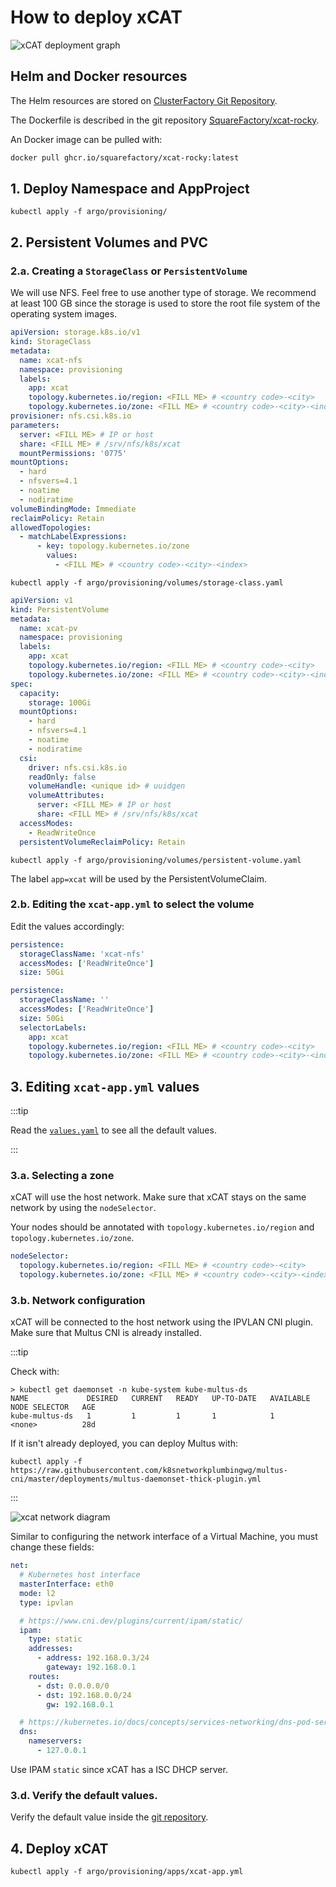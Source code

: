 # How to deploy xCAT


![xCAT deployment graph](01-deploy-xcat.assets/image-20220506142457636.png)

## Helm and Docker resources

The Helm resources are stored on [ClusterFactory Git Repository](https://github.com/SquareFactory/ClusterFactory-CE/tree/main/helm/xcat).

The Dockerfile is described in the git repository [SquareFactory/xcat-rocky](https://github.com/SquareFactory/xcat-rocky).

An Docker image can be pulled with:

```sh
docker pull ghcr.io/squarefactory/xcat-rocky:latest
```

## 1. Deploy Namespace and AppProject

```shell title="user@local:/ClusterFactory-CE"
kubectl apply -f argo/provisioning/
```

## 2. Persistent Volumes and PVC

### 2.a. Creating a `StorageClass` or `PersistentVolume`

We will use NFS. Feel free to use another type of storage. We recommend at least 100 GB since the storage is used to store the root file system of the operating system images.

<Tabs groupId="volume">
  <TabItem value="storage-class" label="StorageClass (dynamic)" default>

```yaml title="argo/provisioning/volumes/storage-class.yaml"
apiVersion: storage.k8s.io/v1
kind: StorageClass
metadata:
  name: xcat-nfs
  namespace: provisioning
  labels:
    app: xcat
    topology.kubernetes.io/region: <FILL ME> # <country code>-<city>
    topology.kubernetes.io/zone: <FILL ME> # <country code>-<city>-<index>
provisioner: nfs.csi.k8s.io
parameters:
  server: <FILL ME> # IP or host
  share: <FILL ME> # /srv/nfs/k8s/xcat
  mountPermissions: '0775'
mountOptions:
  - hard
  - nfsvers=4.1
  - noatime
  - nodiratime
volumeBindingMode: Immediate
reclaimPolicy: Retain
allowedTopologies:
  - matchLabelExpressions:
      - key: topology.kubernetes.io/zone
        values:
          - <FILL ME> # <country code>-<city>-<index>
```

```shell title="user@local:/ClusterFactory-CE"
kubectl apply -f argo/provisioning/volumes/storage-class.yaml
```

  </TabItem>
  <TabItem value="persistent-volume" label="PersistentVolume (static)">

```yaml title="argo/provisioning/volumes/persistent-volume.yaml"
apiVersion: v1
kind: PersistentVolume
metadata:
  name: xcat-pv
  namespace: provisioning
  labels:
    app: xcat
    topology.kubernetes.io/region: <FILL ME> # <country code>-<city>
    topology.kubernetes.io/zone: <FILL ME> # <country code>-<city>-<index>
spec:
  capacity:
    storage: 100Gi
  mountOptions:
    - hard
    - nfsvers=4.1
    - noatime
    - nodiratime
  csi:
    driver: nfs.csi.k8s.io
    readOnly: false
    volumeHandle: <unique id> # uuidgen
    volumeAttributes:
      server: <FILL ME> # IP or host
      share: <FILL ME> # /srv/nfs/k8s/xcat
  accessModes:
    - ReadWriteOnce
  persistentVolumeReclaimPolicy: Retain
```

```shell title="user@local:/ClusterFactory-CE"
kubectl apply -f argo/provisioning/volumes/persistent-volume.yaml
```

The label `app=xcat` will be used by the PersistentVolumeClaim.

  </TabItem>
</Tabs>

### 2.b. Editing the `xcat-app.yml` to select the volume

<Tabs groupId="volume">
  <TabItem value="storage-class" label="StorageClass (dynamic)" default>

Edit the values accordingly:

```yaml title="argo/provisioning/apps/xcat-app.yml > spec > source > helm > values"
persistence:
  storageClassName: 'xcat-nfs'
  accessModes: ['ReadWriteOnce']
  size: 50Gi
```

  </TabItem>
  <TabItem value="persistent-volume" label="PersistentVolume (static)">

```yaml title="argo/provisioning/apps/xcat-app.yml > spec > source > helm > values > persistence"
persistence:
  storageClassName: ''
  accessModes: ['ReadWriteOnce']
  size: 50Gi
  selectorLabels:
    app: xcat
    topology.kubernetes.io/region: <FILL ME> # <country code>-<city>
    topology.kubernetes.io/zone: <FILL ME> # <country code>-<city>-<index>
```

  </TabItem>
</Tabs>

## 3. Editing `xcat-app.yml` values

:::tip

Read the [`values.yaml`](https://github.com/SquareFactory/ClusterFactory-CE/blob/main/helm/xcat/values.yaml) to see all the default values.

:::

### 3.a. Selecting a zone

xCAT will use the host network. Make sure that xCAT stays on the same network by using the `nodeSelector`.

Your nodes should be annotated with `topology.kubernetes.io/region` and `topology.kubernetes.io/zone`.

```yaml title="argo/provisioning/apps/xcat-app.yml > spec > source > helm > values > nodeSelector"
nodeSelector:
  topology.kubernetes.io/region: <FILL ME> # <country code>-<city>
  topology.kubernetes.io/zone: <FILL ME> # <country code>-<city>-<index>
```

### 3.b. Network configuration

xCAT will be connected to the host network using the IPVLAN CNI plugin. Make sure that Multus CNI is already installed.

:::tip

Check with:

```shell
> kubectl get daemonset -n kube-system kube-multus-ds
NAME             DESIRED   CURRENT   READY   UP-TO-DATE   AVAILABLE   NODE SELECTOR   AGE
kube-multus-ds   1         1         1       1            1           <none>          28d
```

If it isn't already deployed, you can deploy Multus with:

```shell
kubectl apply -f https://raw.githubusercontent.com/k8snetworkplumbingwg/multus-cni/master/deployments/multus-daemonset-thick-plugin.yml
```

:::

![xcat network diagram](./01-deploy-xcat.assets/xcat.drawio.svg)

Similar to configuring the network interface of a Virtual Machine, you must change these fields:

```yaml title="argo/provisioning/apps/xcat-app.yml > spec > source > helm > values > net"
net:
  # Kubernetes host interface
  masterInterface: eth0
  mode: l2
  type: ipvlan

  # https://www.cni.dev/plugins/current/ipam/static/
  ipam:
    type: static
    addresses:
      - address: 192.168.0.3/24
        gateway: 192.168.0.1
    routes:
      - dst: 0.0.0.0/0
      - dst: 192.168.0.0/24
        gw: 192.168.0.1

  # https://kubernetes.io/docs/concepts/services-networking/dns-pod-service/#pod-dns-config
  dns:
    nameservers:
      - 127.0.0.1
```

Use IPAM `static` since xCAT has a ISC DHCP server.

### 3.d. Verify the default values.

Verify the default value inside the [git repository](https://github.com/SquareFactory/ClusterFactory-CE/blob/main/helm/xcat/values.yaml).

## 4. Deploy xCAT

```shell title="user@local:/ClusterFactory-CE"
kubectl apply -f argo/provisioning/apps/xcat-app.yml
```
